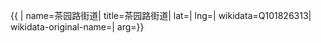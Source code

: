 {{ {{{1|PRC admin/showdata}}}|
name=茶园路街道|
title=茶园路街道|
lat=|
lng=|
wikidata=Q101826313|
wikidata-original-name=|
arg={{{arg|}}}}}